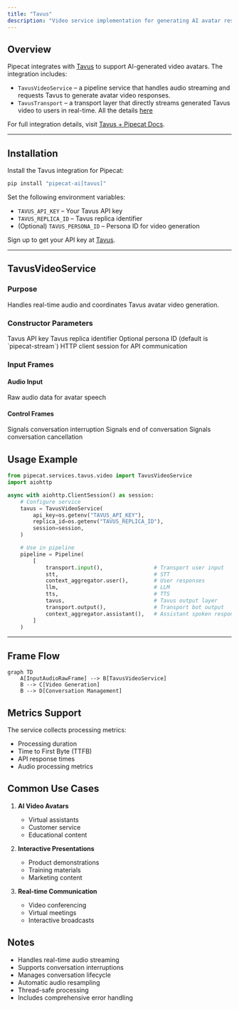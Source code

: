 ```yaml
---
title: "Tavus"
description: "Video service implementation for generating AI avatar responses using Tavus"
---
```


## Overview

Pipecat integrates with [Tavus](https://tavus.io) to support AI-generated video avatars. The integration includes:

- `TavusVideoService` – a pipeline service that handles audio streaming and requests Tavus to generate avatar video responses.
- `TavusTransport` – a transport layer that directly streams generated Tavus video to users in real-time. All the details [here](/server/services/transport/tavus)

For full integration details, visit [Tavus + Pipecat Docs](https://docs.tavus.io/sections/integrations/pipecat#pipecat).

---

## Installation

Install the Tavus integration for Pipecat:

```bash
pip install "pipecat-ai[tavus]"
```

Set the following environment variables:

- `TAVUS_API_KEY` – Your Tavus API key
- `TAVUS_REPLICA_ID` – Tavus replica identifier
- (Optional) `TAVUS_PERSONA_ID` – Persona ID for video generation

Sign up to get your API key at [Tavus](https://platform.tavus.io/auth/sign-up?plan=free).

---

## TavusVideoService

### Purpose

Handles real-time audio and coordinates Tavus avatar video generation.

### Constructor Parameters

<ParamField path="api_key" type="str" required>
  Tavus API key
</ParamField>

<ParamField path="replica_id" type="str" required>
  Tavus replica identifier
</ParamField>

<ParamField path="persona_id" type="str" default="pipecat-stream">
  Optional persona ID (default is `pipecat-stream`)
</ParamField>

<ParamField path="session" type="aiohttp.ClientSession" required>
  HTTP client session for API communication
</ParamField>

### Input Frames

#### Audio Input

<ParamField path="TTSAudioRawFrame" type="Frame">
  Raw audio data for avatar speech
</ParamField>

#### Control Frames

<ParamField path="StartInterruptionFrame" type="Frame">
  Signals conversation interruption
</ParamField>

<ParamField path="EndFrame" type="Frame">
  Signals end of conversation
</ParamField>

<ParamField path="CancelFrame" type="Frame">
  Signals conversation cancellation
</ParamField>

## Usage Example

```python
from pipecat.services.tavus.video import TavusVideoService
import aiohttp

async with aiohttp.ClientSession() as session:
    # Configure service
    tavus = TavusVideoService(
        api_key=os.getenv("TAVUS_API_KEY"),
        replica_id=os.getenv("TAVUS_REPLICA_ID"),
        session=session,
    )

    # Use in pipeline
    pipeline = Pipeline(
        [
            transport.input(),                # Transport user input
            stt,                              # STT
            context_aggregator.user(),        # User responses
            llm,                              # LLM
            tts,                              # TTS
            tavus,                            # Tavus output layer
            transport.output(),               # Transport bot output
            context_aggregator.assistant(),   # Assistant spoken responses
        ]
    )
```

---

## Frame Flow

```mermaid
graph TD
    A[InputAudioRawFrame] --> B[TavusVideoService]
    B --> C[Video Generation]
    B --> D[Conversation Management]
```

## Metrics Support

The service collects processing metrics:

- Processing duration
- Time to First Byte (TTFB)
- API response times
- Audio processing metrics

## Common Use Cases

1. **AI Video Avatars**

   - Virtual assistants
   - Customer service
   - Educational content

2. **Interactive Presentations**

   - Product demonstrations
   - Training materials
   - Marketing content

3. **Real-time Communication**
   - Video conferencing
   - Virtual meetings
   - Interactive broadcasts

## Notes

- Handles real-time audio streaming
- Supports conversation interruptions
- Manages conversation lifecycle
- Automatic audio resampling
- Thread-safe processing
- Includes comprehensive error handling
